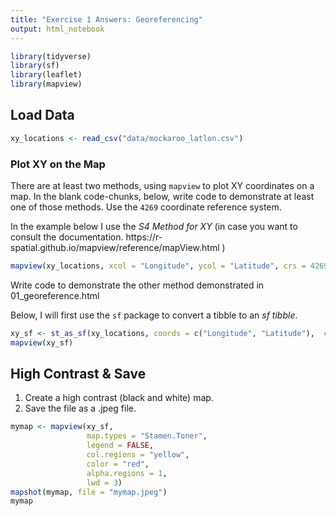 ```yaml
---
title: "Exercise 1 Answers: Georeferencing"
output: html_notebook
---
```


```r
library(tidyverse)
library(sf)
library(leaflet)
library(mapview)
```

## Load Data

```r
xy_locations <- read_csv("data/mockaroo_latlon.csv")
```

### Plot XY on the Map

There are at least two methods, using `mapview` to plot XY coordinates on a map.  In the blank code-chunks, below, write code to demonstrate at least one of those methods.  Use the `4269` coordinate reference system.

In the example below I use the _S4 Method for XY_ (in case you want to consult the documentation.  https://r-spatial.github.io/mapview/reference/mapView.html )

```r
mapview(xy_locations, xcol = "Longitude", ycol = "Latitude", crs = 4269, grid = FALSE)
```

Write code to demonstrate the other method demonstrated in 01_georeference.html

Below, I will first use the `sf` package to convert a tibble to an _sf tibble_.

```r
xy_sf <- st_as_sf(xy_locations, coords = c("Longitude", "Latitude"),  crs=4326)
mapview(xy_sf)
```

## High Contrast & Save

1. Create a high contrast (black and white) map.  
1. Save the file as a .jpeg file.

```r
mymap <- mapview(xy_sf, 
                 map.types = "Stamen.Toner", 
                 legend = FALSE,
                 col.regions = "yellow",
                 color = "red",
                 alpha.regions = 1,
                 lwd = 3)
mapshot(mymap, file = "mymap.jpeg")
mymap
```


